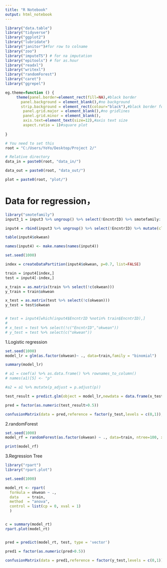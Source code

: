 ---
title: "R Notebook"
output: html_notebook
---

```{r}
library("data.table")
library("tidyverse")
library("ggplot2")
library("lubridate")
library("janitor")#for row to colname
library("zoo")
library("imputeTS") # for na imputation
library("epitools") # for as.hour
library("readxl")
library("writexl")
library("randomForest")
library("caret")
library("ggrepel")

eg.theme=function () { 
     theme(panel.border=element_rect(fill=NA),#black border
       panel.background = element_blank(),#no background
       strip.background = element_rect(colour="black"),#black border for strip
        panel.grid.major = element_blank(),#no gridlines
        panel.grid.minor = element_blank(),
        axis.text=element_text(size=12),#axis text size
        aspect.ratio = 1)#square plot
        
}

# You need to set this
root = "C:/Users/YoYo/Desktop/Project 2/"

# Relative directory
data_in = paste0(root, "data_in/")

data_out = paste0(root, "data_out/")

plot = paste0(root, "plot/")

```


# Data for regression，
```{r}

library("smotefamily")
input3_1 = input3 %>% ungroup() %>% select(!EncntrID) %>% smotefamily::SMOTE(target = input3$okwean, K = 3)

input4 = rbind(input3 %>% ungroup() %>% select(!EncntrID) %>% mutate(class = 404), input3_1[["syn_data"]]) %>% select(!class)

table(input4$okwean)

names(input4) <- make.names(names(input4))

set.seed(1000)

index = createDataPartition(input4$okwean, p=0.7, list=FALSE)

train = input4[index,] 
test = input4[-index,]

x_train = as.matrix(train %>% select(!c(okwean)))
y_train = train$okwean

x_test = as.matrix(test %>% select(!c(okwean)))
y_test = test$okwean


# test = input4[which(input4$EncntrID %notin% train$EncntrID),]
# 
# x_test = test %>% select(!c("EncntrID","okwean"))
# y_test = test %>% select(c("okwean"))

```

1.Logistic regression
```{r}

set.seed(1000)
model_lr = glm(as.factor(okwean)~ ., data=train,family = "binomial")

summary(model_lr)

# a1 = coef(a) %>% as.data.frame() %>% rownames_to_column() 
# names(a1)[5] <- "p"

#a2 = a1 %>% mutate(p_adjust = p.adjust(p))

test_result = predict.glm(object = model_lr,newdata = data.frame(x_test), type = "response")

pred = factor(as.numeric(test_result>0.5))

confusionMatrix(data = pred,reference = factor(y_test,levels = c(0,1)),positive = "1")

```

2.randomForest
```{r}

set.seed(1000)
model_rf = randomForest(as.factor(okwean) ~ ., data=train, ntree=100, xtest = x_test %>% as.data.frame(),ytest = factor (y_test,levels = c(0,1)), importance=TRUE, keep.forest = TRUE)

print(model_rf)
```

3.Regression Tree
```{r}
library("rpart")
library("rpart.plot")

set.seed(1000)

model_rt <- rpart(
  formula = okwean ~ .,
  data    = train,
  method  = "anova",
  control = list(cp = 0, xval = 1)
  )


c = summary(model_rt)
rpart.plot(model_rt)


pred = predict(model_rt, test, type = 'vector')

pred1 = factor(as.numeric(pred>0.5))

confusionMatrix(data = pred1,reference = factor(y_test,levels = c(0,1)),positive = "1")

```